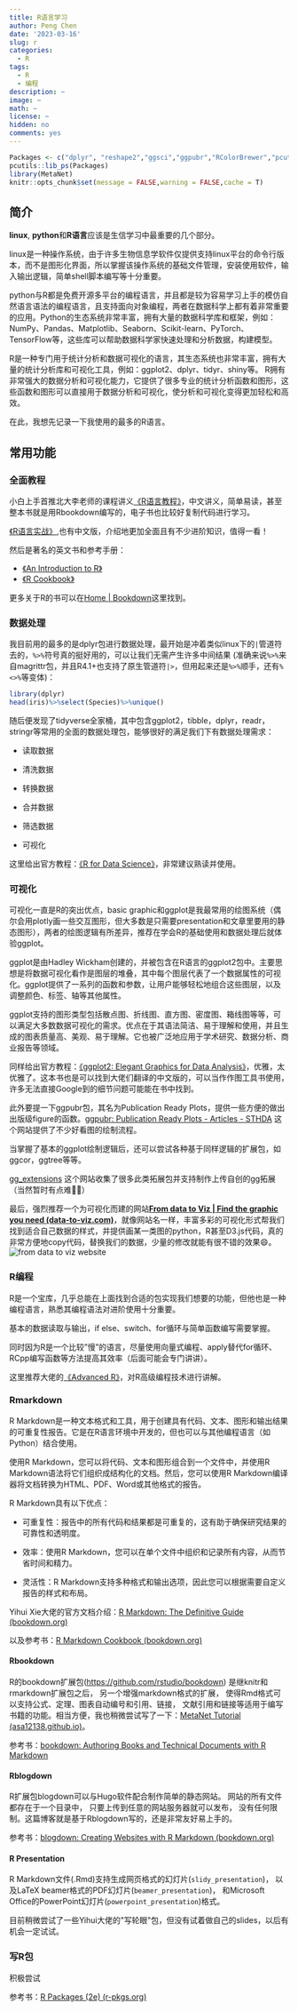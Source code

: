 ```yaml
---
title: R语言学习
author: Peng Chen
date: '2023-03-16'
slug: r
categories:
  - R
tags:
  - R
  - 编程
description: ~
image: ~
math: ~
license: ~
hidden: no
comments: yes
---
```


```r
Packages <- c("dplyr", "reshape2","ggsci","ggpubr","RColorBrewer","pcutils","kableExtra")
pcutils::lib_ps(Packages)
library(MetaNet)
knitr::opts_chunk$set(message = FALSE,warning = FALSE,cache = T)
```

## 简介

**linux**, **python**和**R语言**应该是生信学习中最重要的几个部分。

linux是一种操作系统，由于许多生物信息学软件仅提供支持linux平台的命令行版本，而不是图形化界面，所以掌握该操作系统的基础文件管理，安装使用软件，输入输出逻辑，简单shell脚本编写等十分重要。

python与R都是免费开源多平台的编程语言，并且都是较为容易学习上手的模仿自然语言语法的编程语言，且支持面向对象编程，两者在数据科学上都有着非常重要的应用。Python的生态系统非常丰富，拥有大量的数据科学库和框架，例如：NumPy、Pandas、Matplotlib、Seaborn、Scikit-learn、PyTorch、TensorFlow等，这些库可以帮助数据科学家快速处理和分析数据，构建模型。

R是一种专门用于统计分析和数据可视化的语言，其生态系统也非常丰富，拥有大量的统计分析库和可视化工具，例如：ggplot2、dplyr、tidyr、shiny等。 R拥有非常强大的数据分析和可视化能力，它提供了很多专业的统计分析函数和图形，这些函数和图形可以直接用于数据分析和可视化，使分析和可视化变得更加轻松和高效。

在此，我想先记录一下我使用的最多的R语言。

## 常用功能

### 全面教程

小白上手首推北大李老师的课程讲义[《R语言教程》](https://www.math.pku.edu.cn/teachers/lidf/docs/Rbook/html/_Rbook/index.html)，中文讲义，简单易读，甚至整本书就是用Rbookdown编写的，电子书也比较好复制代码进行学习。

[《R语言实战》](https://www.zhihu.com/search?q=R%E8%AF%AD%E8%A8%80%E5%AE%9E%E6%88%98&search_source=Entity&hybrid_search_source=Entity&hybrid_search_extra=%7B%22sourceType%22%3A%22answer%22%2C%22sourceId%22%3A217799209%7D),也有中文版，介绍地更加全面且有不少进阶知识，值得一看！

然后是著名的英文书和参考手册：

-   [《An Introduction to R》](cran.r-project.org/doc/manuals/R-intro.pdf)
-   [《R Cookbook》](https://rc2e.com/)

更多关于R的书可以在[Home \| Bookdown](https://bookdown.org/)这里找到。

### 数据处理

我目前用的最多的是dplyr包进行数据处理，最开始是冲着类似linux下的`|`管道符去的，`%>%`符号真的挺好用的，可以让我们无需产生许多中间结果 (准确来说`%>%`来自magrittr包，并且R4.1+也支持了原生管道符`|>`，但用起来还是`%>%`顺手，还有`%<>%`等变体)：

```r
library(dplyr)
head(iris)%>%select(Species)%>%unique()
```

随后便发现了tidyverse全家桶，其中包含ggplot2，tibble，dplyr，readr，stringr等常用的全面的数据处理包，能够很好的满足我们下有数据处理需求：

-   读取数据

-   清洗数据

-   转换数据

-   合并数据

-   筛选数据

-   可视化

这里给出官方教程：[《R for Data Science》](https://bookdown.org/roy_schumacher/r4ds/)，非常建议熟读并使用。

### 可视化

可视化一直是R的突出优点，basic graphic和ggplot是我最常用的绘图系统（偶尔会用plotly画一些交互图形，但大多数是只需要presentation和文章里要用的静态图形），两者的绘图逻辑有所差异，推荐在学会R的基础使用和数据处理后就体验ggplot。

ggplot是由Hadley Wickham创建的，并被包含在R语言的ggplot2包中。主要思想是将数据可视化看作是图层的堆叠，其中每个图层代表了一个数据属性的可视化。ggplot提供了一系列的函数和参数，让用户能够轻松地组合这些图层，以及调整颜色、标签、轴等其他属性。

ggplot支持的图形类型包括散点图、折线图、直方图、密度图、箱线图等等，可以满足大多数数据可视化的需求。优点在于其语法简洁、易于理解和使用，并且生成的图表质量高、美观、易于理解。它也被广泛地应用于学术研究、数据分析、商业报告等领域。

同样给出官方教程：[《ggplot2: Elegant Graphics for Data Analysis》](https://ggplot2-book.org/)，优雅，太优雅了。这本书也是可以找到大佬们翻译的中文版的，可以当作作图工具书使用，许多无法直接Google到的细节问题可能能在书中找到。

此外要提一下ggpubr包，其名为Publication Ready Plots，提供一些方便的做出出版级figure的函数。[ggpubr: Publication Ready Plots - Articles - STHDA](http://www.sthda.com/english/articles/24-ggpubr-publication-ready-plots/) 这个网站提供了不少好看图的绘制流程。

当掌握了基本的ggplot绘制逻辑后，还可以尝试各种基于同样逻辑的扩展包，如ggcor，ggtree等等。

[gg_extensions](https://exts.ggplot2.tidyverse.org/gallery/) 这个网站收集了很多此类拓展包并支持制作上传自创的gg拓展（当然暂时有点难😮‍💨）

最后，强烈推荐一个为可视化而建的网站[**From data to Viz \| Find the graphic you need (data-to-viz.com)**](https://www.data-to-viz.com/#density2d)，就像网站名一样，丰富多彩的可视化形式帮我们找到适合自己数据的样式，并提供画某一类图的python，R甚至D3.js代码，真的非常方便地copy代码，替换我们的数据，少量的修改就能有很不错的效果😄。 ![from data to viz website](images/data2viz.png)

### R编程

R是一个宝库，几乎总能在上面找到合适的包实现我们想要的功能，但他也是一种编程语言，熟悉其编程语法对进阶使用十分重要。

基本的数据读取与输出，if else、switch、for循环与简单函数编写需要掌握。

同时因为R是一个比较"慢"的语言，尽量使用向量式编程、apply替代for循环、RCpp编写函数等方法提高其效率（后面可能会专门讲讲）。

这里推荐大佬的[《Advanced R》](https://adv-r.hadley.nz/)，对R高级编程技术进行讲解。

### Rmarkdown

R Markdown是一种文本格式和工具，用于创建具有代码、文本、图形和输出结果的可重复性报告。它是在R语言环境中开发的，但也可以与其他编程语言（如Python）结合使用。

使用R Markdown，您可以将代码、文本和图形组合到一个文件中，并使用R Markdown语法将它们组织成结构化的文档。然后，您可以使用R Markdown编译器将文档转换为HTML、PDF、Word或其他格式的报告。

R Markdown具有以下优点：

-   可重复性：报告中的所有代码和结果都是可重复的，这有助于确保研究结果的可靠性和透明度。

-   效率：使用R Markdown，您可以在单个文件中组织和记录所有内容，从而节省时间和精力。

-   灵活性：R Markdown支持多种格式和输出选项，因此您可以根据需要自定义报告的样式和布局。

Yihui Xie大佬的官方文档介绍：[R Markdown: The Definitive Guide (bookdown.org)](https://bookdown.org/yihui/rmarkdown/)

以及参考书：[R Markdown Cookbook (bookdown.org)](https://bookdown.org/yihui/rmarkdown-cookbook/)

#### Rbookdown

R的bookdown扩展包(<https://github.com/rstudio/bookdown>) 是继knitr和rmarkdown扩展包之后， 另一个增强markdown格式的扩展， 使得Rmd格式可以支持公式、定理、图表自动编号和引用、链接， 文献引用和链接等适用于编写书籍的功能。相当方便，我也稍微尝试写了一下：[MetaNet Tutorial (asa12138.github.io)](https://asa12138.github.io/MetaNet_tutorial/)。

参考书：[bookdown: Authoring Books and Technical Documents with R Markdown](https://bookdown.org/yihui/bookdown/)

#### Rblogdown

R扩展包blogdown可以与Hugo软件配合制作简单的静态网站。 网站的所有文件都存在于一个目录中， 只要上传到任意的网站服务器就可以发布， 没有任何限制。这篇博客就是基于Rblogdown写的，还是非常友好易上手的。

参考书：[blogdown: Creating Websites with R Markdown (bookdown.org)](https://bookdown.org/yihui/blogdown/)

#### R Presentation

R Markdown文件(.Rmd)支持生成网页格式的幻灯片(`slidy_presentation`)， 以及LaTeX beamer格式的PDF幻灯片(`beamer_presentation`)， 和Microsoft Office的PowerPoint幻灯片(`powerpoint_presentation`)格式。

目前稍微尝试了一些Yihui大佬的\"写轮眼\"包，但没有试着做自己的slides，以后有机会一定试试。

### 写R包

积极尝试

参考书：[R Packages (2e) (r-pkgs.org)](https://r-pkgs.org/)
